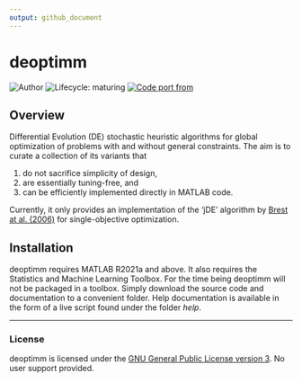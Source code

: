 ```yaml
---
output: github_document
---
```


<!-- README.md is generated from README.Rmd. Please edit that file -->

# deoptimm

<!-- badges: start -->
![Author](https://img.shields.io/badge/author-Eduardo%20L.%20T.%20Conceição-green.svg)
![Lifecycle: maturing](https://img.shields.io/badge/lifecycle-maturing-blue.svg)
[![Code port from](https://img.shields.io/badge/code%20port%20from-DEoptimR-yellow.svg)](https://cran.r-project.org/package=DEoptimR)
<!-- badges: end -->

## Overview

Differential Evolution (DE) stochastic heuristic algorithms for global optimization of problems with and without general constraints. The aim is to curate a collection of its variants that

1. do not sacrifice simplicity of design,
2. are essentially tuning-free, and
3. can be efficiently implemented directly in MATLAB code.

Currently, it only provides an implementation of the 'jDE' algorithm by [Brest at al. (2006)](https://doi.org/10.1109/TEVC.2006.872133) for single-objective optimization.

## Installation

deoptimm requires MATLAB R2021a and above. It also requires the Statistics and Machine Learning Toolbox. For the time being deoptimm will not be packaged in a toolbox. Simply download the source code and documentation to a convenient folder. Help documentation is available in the form of a live script found under the folder _help_.

---
### License

deoptimm is licensed under the [GNU General Public License version 3](https://opensource.org/licenses/GPL-3.0). No user support provided.
